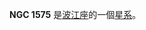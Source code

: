 {{NGCInfoBox|NGCID=NGC 1575|發現者=法蘭克·穆勒|發現日期=1886年-月-日|其他編號=NGC 1577,MCG -2-12-14 IRAS04239-1012|曆元=J2000.0|赤經=4時26分20.5秒
|赤緯=-10°5'56"|星座=波江座|星體=星系|星等=12.7|表面亮度=13.3|藍等=13.5}}

'''NGC 1575''' 是[[波江座|波江座]]的一個[[星系|星系]]。

{{NGCReference|1575}}
{{Catalogs|NGC=1575}}

{{Galaxy-stub}}